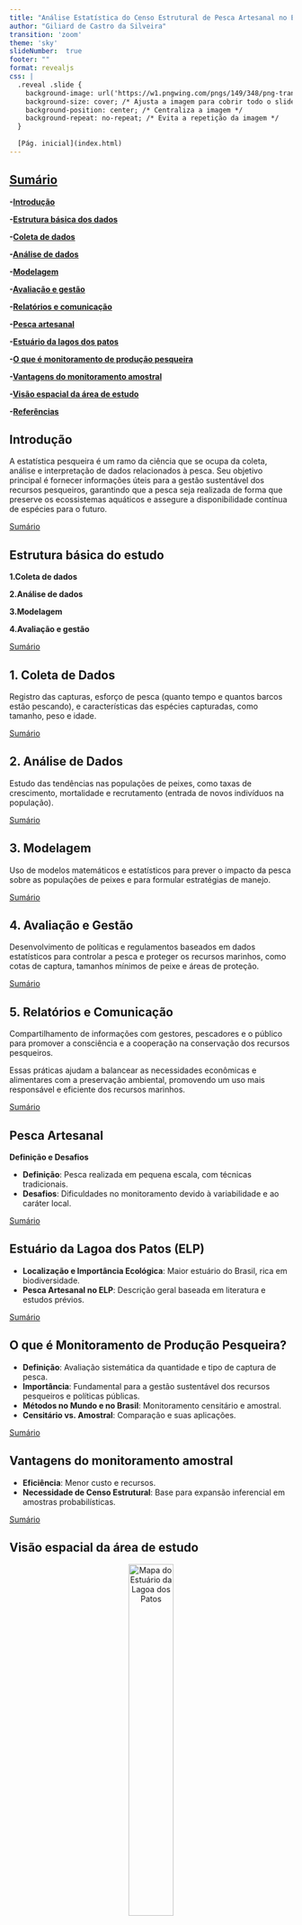 ```yaml
---
title: "Análise Estatística do Censo Estrutural de Pesca Artesanal no Estuário da Lagoa dos Patos - 2024"
author: "Giliard de Castro da Silveira"
transition: 'zoom'
theme: 'sky'
slideNumber:  true
footer: "" 
format: revealjs
css: |
  .reveal .slide {
    background-image: url('https://w1.pngwing.com/pngs/149/348/png-transparent-boat-fisherman-fishing-nets-angling-cast-net-character-yellow-thumbnail.png');
    background-size: cover; /* Ajusta a imagem para cobrir todo o slide */
    background-position: center; /* Centraliza a imagem */
    background-repeat: no-repeat; /* Evita a repetição da imagem */
  }
  
  [Pág. inicial](index.html)
---
```

## **[Sumário](#sumário)**

 **-[Introdução](#pág3)** 

 **-[Estrutura básica dos dados](#pág4)**
 
 **-[Coleta de dados](#pág5)**
 
 **-[Análise de dados](#pág6)**
 
 **-[Modelagem](#pág7)**
 
 **-[Avaliação e gestão](#pág8)**
 
 **-[Relatórios e comunicação](#pág9)**
 
 **-[Pesca artesanal](#pág10)**
 
 **-[Estuário da lagos dos patos](#pág11)**
 
 **-[O que é monitoramento de produção pesqueira](#pág12)**
 
 **-[Vantagens do monitoramento amostral](#pág13)**
 
 **-[Visão espacial da área de estudo](#pág14)**
 
 **-[Referências](#pág15)**
 
 
## Introdução {#pág3}

A estatística pesqueira é um ramo da ciência que se ocupa da coleta, análise e interpretação de dados relacionados à pesca. Seu objetivo principal é fornecer informações úteis para a gestão sustentável dos recursos pesqueiros, garantindo que a pesca seja realizada de forma que preserve os ecossistemas aquáticos e assegure a disponibilidade contínua de espécies para o futuro.


 <footer class="footer">
  <a href="#sumário">Sumário</a>
</footer>

## Estrutura básica do estudo {#pág4}


 **1.Coleta de dados**
 
 **2.Análise de dados**
 
 **3.Modelagem**
 
 **4.Avaliação e gestão**
 
 <footer class="footer">
  <a href="#sumário">Sumário</a>
</footer>

## 1. **Coleta de Dados**  {#pág5}
Registro das capturas, esforço de pesca (quanto tempo e quantos barcos estão pescando), e características das espécies capturadas, como tamanho, peso e idade.

<footer class="footer">
  <a href="#sumário">Sumário</a>
</footer>

## 2. **Análise de Dados** {#pág6} 
Estudo das tendências nas populações de peixes, como taxas de crescimento, mortalidade e recrutamento (entrada de novos indivíduos na população).

<footer class="footer">
  <a href="#sumário">Sumário</a>
</footer>

## 3. **Modelagem** {#pág7}
Uso de modelos matemáticos e estatísticos para prever o impacto da pesca sobre as populações de peixes e para formular estratégias de manejo.

<footer class="footer">
  <a href="#sumário">Sumário</a>
</footer>

## 4. **Avaliação e Gestão** {#pág8}
Desenvolvimento de políticas e regulamentos baseados em dados estatísticos para controlar a pesca e proteger os recursos marinhos, como cotas de captura, tamanhos mínimos de peixe e áreas de proteção.

<footer class="footer">
  <a href="#sumário">Sumário</a>
</footer>

## 5. **Relatórios e Comunicação** {#pág9}
Compartilhamento de informações com gestores, pescadores e o público para promover a consciência e a cooperação na conservação dos recursos pesqueiros.

Essas práticas ajudam a balancear as necessidades econômicas e alimentares com a preservação ambiental, promovendo um uso mais responsável e eficiente dos recursos marinhos.


<footer class="footer">
  <a href="#sumário">Sumário</a>
</footer>


## Pesca Artesanal{#pág10}

**Definição e Desafios**

- **Definição**: Pesca realizada em pequena escala, com técnicas tradicionais.
- **Desafios**: Dificuldades no monitoramento devido à variabilidade e ao caráter local.

<footer class="footer">
  <a href="#sumário">Sumário</a>
</footer>


## Estuário da Lagoa dos Patos (ELP) {#pág11}

- **Localização e Importância Ecológica**: Maior estuário do Brasil, rica em biodiversidade.
- **Pesca Artesanal no ELP**: Descrição geral baseada em literatura e estudos prévios.


<footer class="footer">
  <a href="#sumário">Sumário</a>
</footer>

## O que é Monitoramento de Produção Pesqueira? {#pág12}

- **Definição**: Avaliação sistemática da quantidade e tipo de captura de pesca.
- **Importância**: Fundamental para a gestão sustentável dos recursos pesqueiros e políticas públicas.
- **Métodos no Mundo e no Brasil**: Monitoramento censitário e amostral.
- **Censitário vs. Amostral**: Comparação e suas aplicações.


<footer class="footer">
  <a href="#sumário">Sumário</a>
</footer>


## Vantagens do monitoramento amostral{#pág13}

- **Eficiência**: Menor custo e recursos.
- **Necessidade de Censo Estrutural**: Base para expansão inferencial em amostras probabilísticas.


<footer class="footer">
  <a href="#sumário">Sumário</a>
</footer>



## Visão espacial da área de estudo {#pág14}

<div style="text-align: center;">
  <img src="https://4.bp.blogspot.com/-QeBkqmRsc2c/TxM5xn8-KSI/AAAAAAAACTQ/zzzAwTE0Ghc/s1600/Limites+do+estu%25C3%25A1rio.jpg" alt="Mapa do Estuário da Lagoa dos Patos" style="width: 40%; max-width: 600px;"/>
</div>


<footer class="footer">
  <a href="#sumário">Sumário</a>
</footer>




## Referências {#pág15}
[Ministério da pesca(2010)](https://www.icmbio.gov.br/cepsul/images/stories/biblioteca/download/estatistica/est_2010_nac_boletim.pdf)

[IBAMA (2006)](https://www.gov.br/ibama/pt-br/phocadownload/biodiversidade/biodiversidade-aquatica/gestao-pesqueira/publicacoes/2006-censo-estrutural-da-pesca.pdf)

[Blog Pesca na lagoa](https://4.bp.blogspot.com/-QeBkqmRsc2c/TxM5xn8-KSI/AAAAAAAACTQ/zzzAwTE0Ghc/s1600/Limites+do+estu%25C3%25A1rio.jpg)



<footer class="footer">
  <a href="#sumário">Sumário</a>                          
  
     [Pág. inicial](index.html)
</footer>

